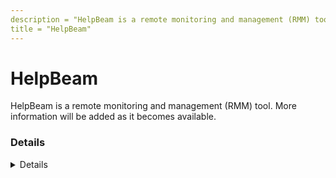 ```yaml
---
description = "HelpBeam is a remote monitoring and management (RMM) tool. More information will be added as it becomes available."
title = "HelpBeam"
---
```




# HelpBeam

HelpBeam is a remote monitoring and management (RMM) tool. More information will be added as it becomes available.

### Details
<Details author={""}
         category={""}
         created={""}
         website={""}
         lastModified={"2-8-2024"}
         privileges={""}
         free={ false }
         verification={ false }
/>

#### Installation Paths
<Card code={ ["helpbeam*.exe"] }/>





### Forensic Artifacts




#### Network Artifacts
<EuiSpacer size="xl"/>
<NetworkArtifactsTable data={ [{"Description": "Known remote domains", "Domains": ["helpbeam.software.informer.com"], "Ports": []}] }/>




### Detections
- Detects potential network activity of HelpBeam RMM tool
  - [Sigma Rule](https://github.com/magicsword-io/LOLRMM/blob/main/detections/sigma/helpbeam_network_sigma.yml)
- Detects potential processes activity of HelpBeam RMM tool
  - [Sigma Rule](https://github.com/magicsword-io/LOLRMM/blob/main/detections/sigma/helpbeam_processes_sigma.yml)

### References
- [https://www.helpbeam.com domain for sale in 2024](https://www.helpbeam.com domain for sale in 2024)

